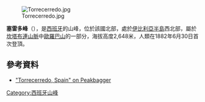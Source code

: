 [[Image:Torrecerredo.jpg|right]]

{{Coord|43|11|53|N|4|51|4|W|display=title}}

'''塞雷多峰'''（{{lang-es|Torre Cerredo}}），是[[西班牙|西班牙]]的山峰，位於該國北部，處於[[伊比利亞半島|伊比利亞半島]]西北部，屬於[[坎塔布連山脈|坎塔布連山脈]]中[[歐羅巴山|歐羅巴山]]的一部分，海拔高度2,648米，人類在1882年6月30日首次登頂。

==參考資料==
* [http://www.peakbagger.com/peak.aspx?pid=9752 "Torrecerredo, Spain" on Peakbagger] {{Wayback|url=http://www.peakbagger.com/peak.aspx?pid=9752 |date=20210131112134 }}

{{Spain-geo-stub}}
[[Category:西班牙山峰|Category:西班牙山峰]]